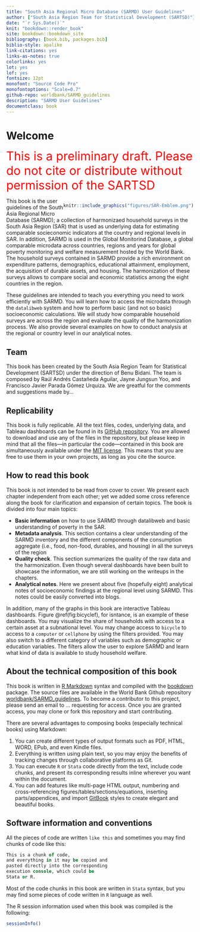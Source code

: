 ---
title: "South Asia Regional Micro Database (SARMD) User Guidelines" 
author: ["South Asia Region Team for Statistical Development (SARTSD)"]
date: "`r Sys.Date()`" 
knit: "bookdown::render_book"
site: bookdown::bookdown_site 
bibliography: [book.bib, packages.bib] 
biblio-style: apalike 
link-citations: yes
links-as-notes: true
colorlinks: yes
lot: yes
lof: yes
fontsize: 12pt
monofont: "Source Code Pro" 
monofontoptions: "Scale=0.7" 
github-repo: worldbank/SARMD_guidelines
description: "SARMD User Guidelines" 
documentclass: book 
---

# Welcome {-} 

<font color="red" size="6" >This is a preliminary draft. Please do not cite or distribute without permission of the SARTSD</font>

<div style= "float:right;position: relative;">
```{r echo=FALSE}
knitr::include_graphics("figures/SAR-Emblem.png")
```
</div>

This book is the user guidelines of the South Asia Regional Micro Database (SARMD); a collection of harmonizaed household surveys in the South Asia Region (SAR) that is used as underlying data for estimating comparable socieconomic indicators at the country and regional levels in SAR. In addition, SARMD is used in the Global Monitorind Database, a global comparable microdata across countries, regions and years for global poverty monitoring and welfare measurement hosted by the World Bank. The household surveys contained in SARMD provide a rich environment on expenditure patterns, demographics, educational attainment, employment, the acquisition of durable assets, and housing. The harmonization of these surveys allows to compare social and economic statistics among the eight countries in the region.

These guidelines are intended to teach you everything you need to work efficiently with SARMD. You will learn how to access the microdata through the `datalibweb` system and how to perform basic (and not so basic) socioeconomic calculations. We will study how comparable household surveys are across the region and evaluate the quality of the harmonization process. We also provide several examples on how to conduct analysis at the regional or country level in our analytical notes. 

## Team {-}

This book has been created by the South Asia Region Team for Statistical Development (SARTSD) under the direction of Benu Bidani. The team is composed by Raúl Andrés Castañeda Aguilar, Jayne Jungsun Yoo, and Francisco Javier Parada Gómez Urquiza. We are greatful for the comments and suggestions made by... 

## Replicability {-}

This book is fully replicable. All the text files, codes, underlying data, and Tableau dashboards can be found in its [GitHub repository](https://github.com/worldbank/SARMD_guidelines). You are allowed to download and use any of the files in the repository, but please keep in mind that all the files---in particular the code---contained in this book are simultaneously available under the [MIT license](https://opensource.org/licenses/MIT). This means that you are free to use them in your own projects, as long as you cite the source.

## How to read this book {-}

This book is not intended to be read from cover to cover. We present each chapter independent from each other; yet we added some cross reference along the book for clarification and expansion of certain topics. The book is divided into four main topics:

*	**Basic information** on how to use SARMD through datalibweb and basic understanding of poverty in the SAR. 
*	**Metadata analysis**. This section contains a clear understanding of the SARMD inventory and the different components of the consumption aggregate (i.e., food, non-food, durables, and housing) in all the surveys of the region
*	**Quality check**. This section summarizes the quality of the raw data and the harmonization. Even though several dashboards have been built to showcase the information, we are still working on the writeups in the chapters. 
*	**Analytical notes**. Here we present about five (hopefully eight) analytical notes of socioeconomic findings at the regional level using SARMD. This notes could be easily converted into blogs. 

In addition, many of the graphs in this book are interactive Tableau dashboards. Figure \@ref(fig:bicyclef), for isntance, is an example of these dashboards. You may visualize the share of households with access to a certain asset at a subnational level. You may change access to `bicycle` to access to a `computer` or `cellphone` by using the filters provided. You may also switch to a different category of variables such as demographic or education variables. The filters allow the user to explore SARMD and learn what kind of data is available to study household welfare.

## About the technical composition of this book {-}

This book is written in [R Markdown](https://rmarkdown.rstudio.com/) syntax and compiled with the [bookdown](https://bookdown.org/yihui/bookdown/) package. The source files are available in the World Bank Github repository [worldbank/SARMD_guidelines](https://github.com/worldbank/SARMD_guidelines). To become a contributor to this project, please send an email to ... requesting for access. Once you are granted access, you may clone or fork this repository and start contributing. 

There are several advantages to composing books (especially technical books) using Markdown:

1. You can create different types of output formats such as PDF, HTML, WORD, EPub, and even Kindle files. 
2. Everything is written using plain text, so you may enjoy the benefits of tracking changes through collaborative platforms as Git. 
3. You can execute `R` or `Stata` code directly from the text, include code chunks, and present its corresponding results inline wherever you want within the document. 
4. You can add features like multi-page HTML output, numbering and cross-referencing figures/tables/sections/equations, inserting parts/appendices, and import [GitBook](https://www.gitbook.com) styles to create elegant and beautiful books.


## Software information and conventions {-}

All the pieces of code are written `like this` and sometimes you may find chunks of code like this:

```{stata, eval = FALSE}
This is a chunk of code,
and everything in it may be copied and
pasted directly into the corresponding
execution console, which could be 
Stata or R.
```

Most of the code chunks in this book are written in `Stata` syntax, but you may find some pieces of code written in `R` language as well.  

The R session information used when this book was compiled is the following:

```{r session}
sessionInfo()
```

